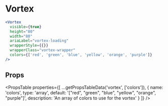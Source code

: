 ---
---


# Vortex

```jsx live
<Vortex
  visible={true}
  height="80"
  width="80"
  ariaLabel="vortex-loading"
  wrapperStyle={{}}
  wrapperClass="vortex-wrapper"
  colors={['red', 'green', 'blue', 'yellow', 'orange', 'purple']}
/>
```

## Props

<PropsTable
  properties={[
    ...getPropsTableData('vortex', ['colors']),
    {
      name: 'colors',
      type: 'array',
      default: '["red", "green", "blue", "yellow", "orange", "purple"]',
      description: 'An array of colors to use for the vortex'
    }
    ]}
/>
